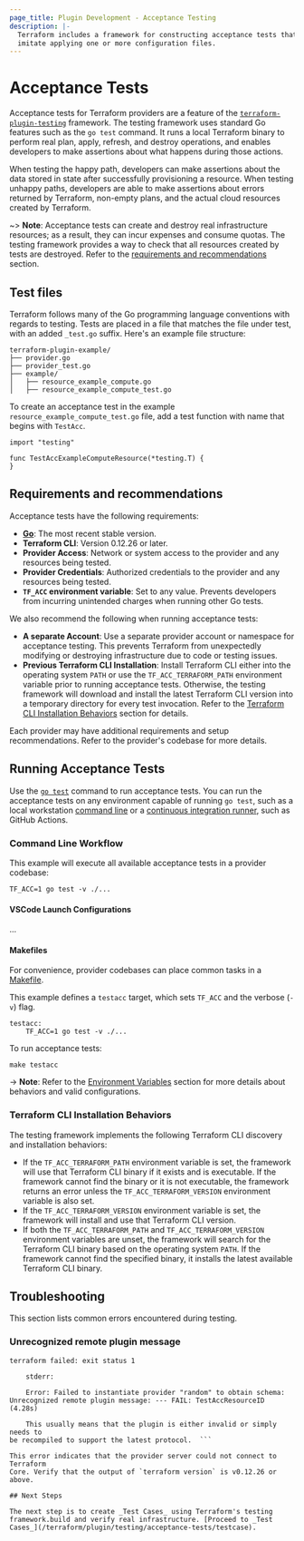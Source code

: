 ```yaml
---
page_title: Plugin Development - Acceptance Testing
description: |-
  Terraform includes a framework for constructing acceptance tests that
  imitate applying one or more configuration files.
---
```


# Acceptance Tests

Acceptance tests for Terraform providers are a feature of the
[`terraform-plugin-testing`](https://pkg.go.dev/github.com/hashicorp/terraform-plugin-testing)
framework. The testing framework uses standard Go features such as the `go
test` command.  It runs a local Terraform binary to perform real plan, apply,
refresh, and destroy operations, and enables developers to make assertions
about what happens during those actions.

When testing the happy path, developers can make assertions about the data
stored in state after successfully provisioning a resource. When testing
unhappy paths, developers are able to make assertions about errors returned by
Terraform, non-empty plans, and the actual cloud resources created by
Terraform.

~> **Note**: Acceptance tests can create and destroy real infrastructure
resources; as a result, they can incur expenses and consume quotas. The testing
framework provides a way to check that all resources created by tests are
destroyed. Refer to the [requirements and
recommendations](#requirements-and-recommendations) section.

## Test files

Terraform follows many of the Go programming language conventions with regards
to testing. Tests are placed in a file that matches the file under test, with
an added `_test.go` suffix. Here's an example file structure:

```
terraform-plugin-example/
├── provider.go
├── provider_test.go
├── example/
│   ├── resource_example_compute.go
│   ├── resource_example_compute_test.go
```

To create an acceptance test in the example `resource_example_compute_test.go`
file, add a test function with name that begins with `TestAcc`.

```
import "testing"

func TestAccExampleComputeResource(*testing.T) {
}
```

## Requirements and recommendations

Acceptance tests have the following requirements:

- **[Go](https://go.dev/)**: The most recent stable version.
- **Terraform CLI**: Version 0.12.26 or later.
- **Provider Access**: Network or system access to the provider and any
  resources being tested.
- **Provider Credentials**: Authorized credentials to the provider and any
  resources being tested.
- **`TF_ACC` environment variable**: Set to any value. Prevents developers from
  incurring unintended charges when running other Go tests.

We also recommend the following when running acceptance tests:

- **A separate Account**: Use a separate provider account or namespace for
  acceptance testing. This prevents Terraform from unexpectedly modifying or
destroying infrastructure due to code or testing issues.
- **Previous Terraform CLI Installation**: Install Terraform CLI either into
  the operating system `PATH` or use the `TF_ACC_TERRAFORM_PATH` environment
variable prior to running acceptance tests. Otherwise, the testing framework
will download and install the latest Terraform CLI version into a temporary
directory for every test invocation. Refer to the [Terraform CLI Installation
Behaviors](#terraform-cli-installation-behaviors) section for details.

Each provider may have additional requirements and setup recommendations. Refer
to the provider's codebase for more details.

## Running Acceptance Tests

Use the [`go test`](https://pkg.go.dev/cmd/go/internal/test) command to run
acceptance tests. You can run the acceptance tests on any environment capable
of running `go test`, such as a local workstation [command
line](#command-line-workflow) or a [continuous integration
runner](/terraform/plugin/testing/acceptance-tests/continuous-integration),
such as GitHub Actions.

### Command Line Workflow

This example will execute all available acceptance tests in a provider
codebase:

```shell
TF_ACC=1 go test -v ./...
```

#### VSCode Launch Configurations

...

#### Makefiles

For convenience, provider codebases can place common tasks in a 
[Makefile](https://www.gnu.org/software/make/manual/make.html#Makefiles).

This example defines a `testacc` target, which sets `TF_ACC` and the verbose
(`-v`) flag.

```make
testacc:
	TF_ACC=1 go test -v ./...
```

To run acceptance tests:

```shell
make testacc
```

-> **Note**: Refer to the [Environment
Variables](/terraform/plugin/testing/acceptance-tests/environment-variables)
section for more details about behaviors and valid configurations.

### Terraform CLI Installation Behaviors

The testing framework implements the following Terraform CLI discovery and
installation behaviors:

- If the `TF_ACC_TERRAFORM_PATH` environment variable is set, the framework
  will use that Terraform CLI binary if it exists and is executable. If the
framework cannot find the binary or it is not executable, the framework returns
an error unless the `TF_ACC_TERRAFORM_VERSION` environment variable is also
set.
- If the `TF_ACC_TERRAFORM_VERSION` environment variable is set, the framework
  will install and use that Terraform CLI version.
- If both the `TF_ACC_TERRAFORM_PATH` and `TF_ACC_TERRAFORM_VERSION`
  environment variables are unset, the framework will search for the Terraform
CLI binary based on the operating system `PATH`. If the framework cannot find
the specified binary, it installs the latest available Terraform CLI binary.

## Troubleshooting

This section lists common errors encountered during testing.

### Unrecognized remote plugin message

```
terraform failed: exit status 1

	stderr:

	Error: Failed to instantiate provider "random" to obtain schema:
Unrecognized remote plugin message: --- FAIL: TestAccResourceID (4.28s)

	This usually means that the plugin is either invalid or simply needs to
be recompiled to support the latest protocol.  ```

This error indicates that the provider server could not connect to Terraform
Core. Verify that the output of `terraform version` is v0.12.26 or above.

## Next Steps

The next step is to create _Test Cases_ using Terraform's testing
framework.build and verify real infrastructure. [Proceed to _Test
Cases_](/terraform/plugin/testing/acceptance-tests/testcase).
